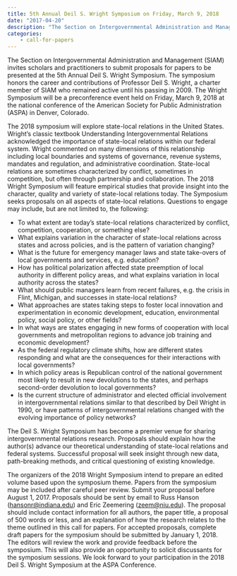 ```yaml
---
title: 5th Annual Deil S. Wright Symposium on Friday, March 9, 2018
date: "2017-04-20"
description: "The Section on Intergovernmental Administration and Management (SIAM) invites scholars and practitioners to submit proposals for papers to be presented at the 5th Annual Deil S. Wright Symposium. The symposium honors the career and contributions of Professor Deil S. Wright, a charter member of SIAM who remained active until his passing in 2009. The Wright Symposium will be a preconference event held on Friday, March 9, 2018 at the national conference of the American Society for Public Administration (ASPA) in Denver, Colorado."
categories:
    - call-for-papers
---
```


The Section on Intergovernmental Administration and Management (SIAM) invites scholars and practitioners to submit proposals for papers to be presented at the 5th Annual Deil S. Wright Symposium. The symposium honors the career and contributions of Professor Deil S. Wright, a charter member of SIAM who remained active until his passing in 2009. The Wright Symposium will be a preconference event held on Friday, March 9, 2018 at the national conference of the American Society for Public Administration (ASPA) in Denver, Colorado.

The 2018 symposium will explore state-local relations in the United States.  Wright’s classic textbook Understanding Intergovernmental Relations acknowledged the importance of state-local relations within our federal system.  Wright commented on many dimensions of this relationship including local boundaries and systems of governance, revenue systems, mandates and regulation, and administrative coordination.  State-local relations are sometimes characterized by conflict, sometimes in competition, but often through partnership and collaboration.  The 2018 Wright Symposium will feature empirical studies that provide insight into the character, quality and variety of state-local relations today.  The Symposium seeks proposals on all aspects of state-local relations.  Questions to engage may include, but are not limited to, the following:

* To what extent are today’s state-local relations characterized by conflict, competition, cooperation, or something else?
* What explains variation in the character of state-local relations across states and across policies, and is the pattern of variation changing?
* What is the future for emergency manager laws and state take-overs of local governments and services, e.g. education?
* How has political polarization affected state preemption of local authority in different policy areas, and what explains variation in local authority across the states?
* What should public managers learn from recent failures, e.g. the crisis in Flint, Michigan, and successes in state-local relations?
* What approaches are states taking steps to foster local innovation and experimentation in economic development, education, environmental policy, social policy, or other fields?
* In what ways are states engaging in new forms of cooperation with local governments and metropolitan regions to advance job training and economic development?
* As the federal regulatory climate shifts, how are different states responding and what are the consequences for their interactions with local governments?
* In which policy areas is Republican control of the national government most likely to result in new devolutions to the states, and perhaps second-order devolution to local governments?
* Is the current structure of administrator and elected official involvement in intergovernmental relations similar to that described by Deil Wright in 1990, or have patterns of intergovernmental relations changed with the evolving importance of policy networks?

The Deil S. Wright Symposium has become a premier venue for sharing intergovernmental relations research.  Proposals should explain how the author(s) advance our theoretical understanding of state-local relations and federal systems.  Successful proposal will seek insight through new data, path-breaking methods, and critical questioning of existing knowledge.

The organizers of the 2018 Wright Symposium intend to prepare an edited volume based upon the symposium theme.  Papers from the symposium may be included after careful peer review.  Submit your proposal before August 1, 2017.  Proposals should be sent by email to Russ Hanson (<hansonr@indiana.edu>) and Eric Zeemering (<zeem@niu.edu>).  The proposal should include contact information for all authors, the paper title, a proposal of 500 words or less, and an explanation of how the research relates to the theme outlined in this call for papers.  For accepted proposals, complete draft papers for the symposium should be submitted by January 1, 2018.  The editors will review the work and provide feedback before the symposium.  This will also provide an opportunity to solicit discussants for the symposium sessions.  We look forward to your participation in the 2018 Deil S. Wright Symposium at the ASPA Conference.
